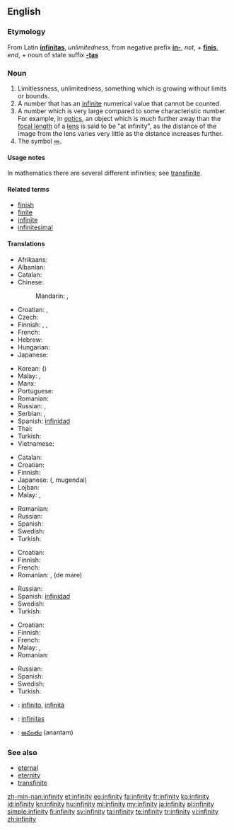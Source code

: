 ==English==

===Etymology===
From Latin '''[[infinitas]]''', ''unlimitedness'', from negative prefix '''[[in-]]''', ''not'', + '''[[finis]]''', ''end'', + noun of state suffix '''[[-tas]]'''

===Noun===
{{en-noun|infinities|-}}

# Limitlessness, unlimitedness, something which is growing without limits or bounds.
# A number that has an [[infinite]] numerical value that cannot be counted.
# A number which is very large compared to some characteristic number.  For example, in [[optics]], an object which is much further away than the [[focal length]] of a [[lens]] is said to be "at infinity", as the distance of the image from the lens varies very little as the distance increases further.
# The symbol [[∞]].

====Usage notes====
In mathematics there are several different infinities; see [[transfinite]].

====Related terms====
* [[finish]]
* [[finite]]
* [[infinite]]
* [[infinitesimal]]

====Translations====
{{trans-top|limitlessness, unlimitedness, something which is growing without limits or bounds}}
* Afrikaans: {{t|af|oneindigheid}}
* Albanian: {{t|sq|pafundësi|f}}
* Catalan: {{t|ca|infinitat|f}}
* Chinese:
*: Mandarin: {{t-|cmn|無限|sc=Hani}}, {{t-|cmn|无限|tr=wúxiàn|sc=Hani}}
* Croatian: {{t-|hr|beskonačnost|f|alt=bȅskonačnōst}}, {{t|hr|beskrajnost|f|alt=bȅskrajnōst}}
* Czech: {{t-|cs|nekonečno|n}}
* Finnish: {{t-|fi|äärettömyys}}, {{t-|fi|loputtomuus}}, {{t-|fi|rajattomuus}}
* French: {{t|fr|infinité|f}}
* Hebrew: {{t|he|אינסוף|m|tr=einsóf|alt=אֵינְסוֹף|sc=Hebr}}
* Hungarian: {{t+|hu|végtelenség}}
* Japanese: {{t+|ja|無限|tr=むげん, mugen}}
{{trans-mid}}
* Korean: {{t|ko|무한|tr=muhan|sc=Hang}} ({{t+|ko|無限|sc=Hani}})
* Malay: {{t|ms|ketidakterhinggaan}}, {{t|ms|infiniti}}
* Manx: {{t|gv|neuyerinaght|f}}
* Portuguese: {{t|pt|infinito|m}}
* Romanian: {{t-|ro|infinitate|f}}
* Russian: {{t+|ru|бесконечность|f|tr=beskonéčnost’}}, {{t|ru|безграничность|f|tr=bezgraníčnost’}}
* Serbian: {{t-|sr|бесконачност|f|tr=beskonačnost}}, {{t-|sr|бескрајност|f|tr=beskrajnost}}
* Spanish: [[infinidad]] {{f}}
* Thai: {{t|th|อินฟินิตี้|tr=infinitī|sc=Thai}}
* Turkish: {{t+|tr|sonsuzluk}}
* Vietnamese: {{t|vi|vô cực|xs=Vietnamese}}
{{trans-bottom}}

{{trans-top|a number that has an infinite, uncountable numerical value}}
* Catalan: {{t|ca|infinitat|f}}
* Croatian: {{t-|hr|beskonačnost|f|alt=bȅskonačnōst}}
* Finnish: {{t-|fi|ääretön}}
* Japanese: {{Jpan|[[無限大]]}} ({{Jpan|[[むげんだい]]}}, mugendai)
* Lojban: {{t|jbo|ci'i}}
* Malay: {{t|ms|ketidakterhinggaan}}, {{t|ms|infiniti}}
{{trans-mid}}
* Romanian: {{t|ro|infinit|n}}
* Russian: {{t+|ru|бесконечность|f|tr=beskonéčnost’}}
* Spanish: {{t+|es|infinito|m}}
* Swedish: {{t|sv|oändlighet|c}}
* Turkish: {{t+|tr|sonsuz}}
{{trans-bottom}}

{{trans-top|a number which is very large compared to some characteristic number}}
* Croatian: {{t-|hr|beskonačnost|f|alt=bȅskonačnōst}}
* Finnish: {{t-|fi|ääretön}}
* French: {{t|fr|infini|m}}
* Romanian: {{t|ro|infinit|n}}, {{t|ro|nesfârșit|n}} (de mare)
{{trans-mid}}
* Russian: {{t+|ru|бесконечность|f|tr=beskonéčnost’}}
* Spanish: [[infinidad]] {{f}}
* Swedish: {{t|sv|oändlighet|c}}
* Turkish: {{t+|tr|sonsuz}}
{{trans-bottom}}

{{trans-top|the symbol ∞}}
* Croatian: {{t-|hr|beskonačnost|f|alt=bȅskonačnōst}}
* Finnish: {{t-|fi|ääretön}}
* French: {{t+|fr|infini|m}}
* Malay: {{t|ms|ketidakterhinggaan}}, {{t|ms|infiniti}}
* Romanian: {{t|ro|infinit}}
{{trans-mid}}
* Russian: {{t+|ru|бесконечность|f|tr=beskonéčnost’}}
* Spanish: {{t+|es|infinito|m}}
* Swedish: {{t|sv|oändlighetstecken|n}}
* Turkish: {{t+|tr|sonsuz}}
{{trans-bottom}}

{{checktrans-top}}
* {{ttbc|it}}: [[infinito]], [[infinità]]
* {{ttbc|la}}: [[infinitas]] {{f}}
{{trans-mid}}
* {{ttbc|te}}: [[అనంతం]] (anantam)
{{trans-bottom}}

===See also===
* [[eternal]]
* [[eternity]]
* [[transfinite]]

[[zh-min-nan:infinity]]
[[et:infinity]]
[[eo:infinity]]
[[fa:infinity]]
[[fr:infinity]]
[[ko:infinity]]
[[id:infinity]]
[[kn:infinity]]
[[hu:infinity]]
[[ml:infinity]]
[[my:infinity]]
[[ja:infinity]]
[[pl:infinity]]
[[simple:infinity]]
[[fi:infinity]]
[[sv:infinity]]
[[ta:infinity]]
[[te:infinity]]
[[tr:infinity]]
[[vi:infinity]]
[[zh:infinity]]
